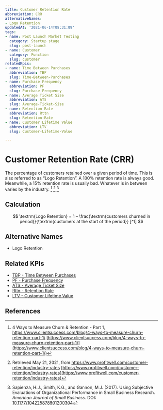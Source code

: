 ```yaml
---
title: Customer Retention Rate
abbreviation: CRR
alternativeNames:
- Logo Retention
updatedAt: '2021-06-14T08:31:09'
tags:
- name: Post Launch Market Testing
  category: Startup stage
  slug: post-launch
- name: Customer
  category: Function
  slug: customer
relatedKpis:
- name: Time Between Purchases
  abbreviation: TBP
  slug: Time-Between-Purchases
- name: Purchase Frequency
  abbreviation: PF
  slug: Purchase-Frequency
- name: Average Ticket Size
  abbreviation: ATS
  slug: Average-Ticket-Size
- name: Retention Rate
  abbreviation: Rttn
  slug: Retention-Rate
- name: Customer Lifetime Value
  abbreviation: LTV
  slug: Customer-Lifetime-Value

---
```


# Customer Retention Rate (CRR)

The percentage of customers retained over a given period of time. This is also referred to as “Logo Retention”. A 100% retention rate is always good. Meanwhile, a 15% retention rate is usually bad. Whatever is in between varies by the industry. [^1] [^2] [^3]

## Calculation

$$
\textrm{Logo Retention} = 1 – \frac{\textrm{customers churned in period}}{\textrm{customers at the start of the period}} [^1]
$$



## Alternative Names

- Logo Retention

## Related KPIs

- [TBP - Time Between Purchases](/en/kpis/Time-Between-Purchases)
- [PF - Purchase Frequency](/en/kpis/Purchase-Frequency)
- [ATS - Average Ticket Size](/en/kpis/Average-Ticket-Size)
- [Rttn - Retention Rate](/en/kpis/Retention-Rate)
- [LTV - Customer Lifetime Value](/en/kpis/Customer-Lifetime-Value)

## References

[^1]: 4 Ways to Measure Churn & Retention - Part 1, https://www.clientsuccess.com/blog/4-ways-to-measure-churn-retention-part-1/ [https://www.clientsuccess.com/blog/4-ways-to-measure-churn-retention-part-1/](https://www.clientsuccess.com/blog/4-ways-to-measure-churn-retention-part-1/)
[^2]:   Retrieved May 21, 2021, from https://www.profitwell.com/customer-retention/industry-rates [https://www.profitwell.com/customer-retention/industry-rates](https://www.profitwell.com/customer-retention/industry-rates)
[^3]: Sapienza, H.J., Smith, K.G., and Gannon, M.J. (2017). Using Subjective Evaluations of Organizational Performance in Small Business Research. *American Journal of Small Business*. DOI: [10.1177/104225878801200304](https://doi.org/10.1177/104225878801200304)
[^4]: 4 Ways to Measure Churn & Retention - Part 1, https://www.clientsuccess.com/blog/4-ways-to-measure-churn-retention-part-1/ [https://www.clientsuccess.com/blog/4-ways-to-measure-churn-retention-part-1/](https://www.clientsuccess.com/blog/4-ways-to-measure-churn-retention-part-1/)
